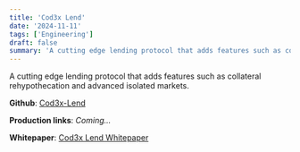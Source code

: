 ```yaml
---
title: 'Cod3x Lend'
date: '2024-11-11'
tags: ['Engineering']
draft: false
summary: 'A cutting edge lending protocol that adds features such as collateral rehypothecation and advanced isolated markets.'
---
```


A cutting edge lending protocol that adds features such as collateral rehypothecation and advanced isolated markets.

**Github**: [Cod3x-Lend](https://github.com/Cod3x-Labs/Cod3x-Lend)

**Production links**: _Coming..._

**Whitepaper**: [Cod3x Lend Whitepaper](https://github.com/Cod3x-Labs/Cod3x-Lend/blob/b9df6c3d7963f4ccb946c132697682110fe131c6/cod3xLendWhitepaper.pdf)
